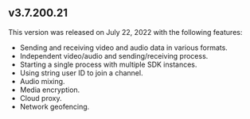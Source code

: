 
<PlatformWrapper platform="linux">

## v3.7.200.21

This version was released on July 22, 2022 with the following features:

- Sending and receiving video and audio data in various formats.
- Independent video/audio and sending/receiving process.
- Starting a single process with multiple SDK instances.
- Using string user ID to join a channel.
- Audio mixing.
- Media encryption.
- Cloud proxy.
- Network geofencing.

</PlatformWrapper>